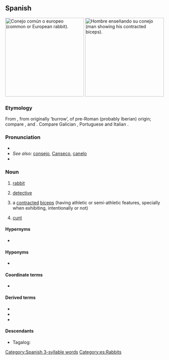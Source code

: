 {{also|Conejo|conéjo}}
==Spanish==
{{wikipedia|lang=es}}
[[File:Oryctolagus cuniculus Tasmania 2.jpg|thumb|250px|Conejo común o europeo (common or European rabbit).]]
[[File:Arm_flex_supinate.jpg|thumb|250px|Hombre enseñando su conejo (man showing his contracted biceps).]]

===Etymology===
From {{etyl|VL.|es}} {{m|la|*cuniclus}}, from {{etyl|la|es}} {{m|la|cunīculus}} originally ‘burrow’, of pre-Roman (probably Iberian) origin; compare {{cog|eu|untxi||rabbit}}, {{cog|mxi|qonélyo|
|rabbit}} and  {{cog|mxi|sc=Latn|qončáyr||greyhound}}. Compare Galician {{m|gl|coello}}, Portuguese {{m|pt|coelho}} and Italian {{m|it|coniglio}}.

===Pronunciation===
* {{IPA|/koˈnexo/|lang=es}}
* ''See also:'' [[consejo]], [[Canseco]], [[canelo]]
* {{rhymes|exo|lang=es}}

===Noun===
{{es-noun|m|f=coneja}}

# [[rabbit]] {{gloss|male or unspecified sex}}
# {{lb|es|Central America}} [[detective]]
# {{lb|es|muscle}} a [[contracted]] [[biceps]] (having athletic ‎or semi-athletic ‎features, specially when exhibiting, intentionally or not)
# {{lb|es|vulgar|slang}} [[cunt]] {{gloss|female genitalia}}

====Hypernyms====
* {{l|es|lagomorfo}}

====Hyponyms====
* {{l|es|gazapo}}

====Coordinate terms====
* {{l|es|liebre}}

====Derived terms====
* {{l|es|conejar}}
* {{l|es|conejero}}
* {{l|es|conejito}}

====Descendants====
* Tagalog: {{l|tl|kuneho}}

[[Category:Spanish 3-syllable words]]
[[Category:es:Rabbits]]